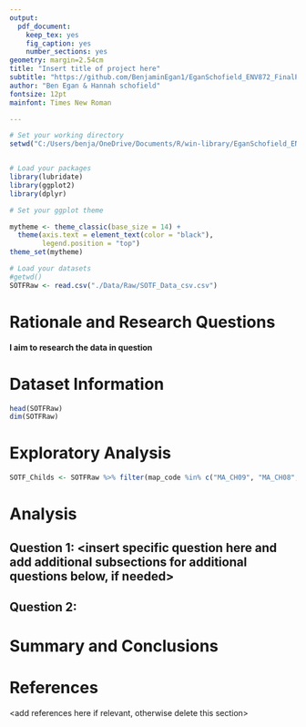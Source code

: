 ```yaml
---
output: 
  pdf_document:
    keep_tex: yes
    fig_caption: yes
    number_sections: yes
geometry: margin=2.54cm
title: "Insert title of project here"
subtitle: "https://github.com/BenjaminEgan1/EganSchofield_ENV872_FinalProject.git"
author: "Ben Egan & Hannah schofield"
fontsize: 12pt
mainfont: Times New Roman

---
```


\newpage
\tableofcontents 
\newpage
\listoftables 
\newpage
\listoffigures 
\newpage

```r
# Set your working directory
setwd("C:/Users/benja/OneDrive/Documents/R/win-library/EganSchofield_ENV872_FinalProject")


# Load your packages
library(lubridate)
library(ggplot2)
library(dplyr)

# Set your ggplot theme

mytheme <- theme_classic(base_size = 14) +
  theme(axis.text = element_text(color = "black"), 
        legend.position = "top")
theme_set(mytheme)

# Load your datasets
#getwd()
SOTFRaw <- read.csv("./Data/Raw/SOTF_Data_csv.csv")

```


# Rationale and Research Questions
**I aim to research the data in question**


\newpage

# Dataset Information
```r
head(SOTFRaw)
dim(SOTFRaw)
```



\newpage

# Exploratory Analysis 
```r
SOTF_Childs <- SOTFRaw %>% filter(map_code %in% c("MA_CH09", "MA_CH08", "MA_CH07", "MA_CH06", "MA_CH05", "MA_CH04", "MA_CH03", "MA_CH02", "MA_CH01"))
```



\newpage

# Analysis



## Question 1: <insert specific question here and add additional subsections for additional questions below, if needed>

## Question 2: 




\newpage

# Summary and Conclusions


\newpage

# References
<add references here if relevant, otherwise delete this section> 
